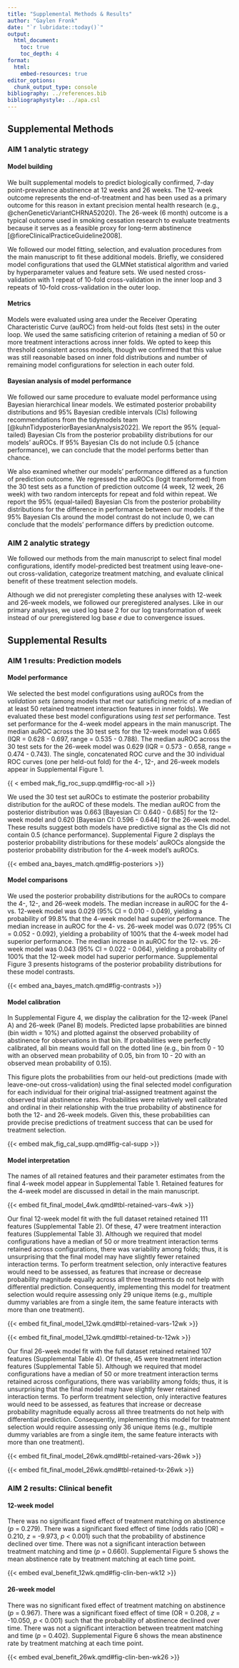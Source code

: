 ```yaml
---
title: "Supplemental Methods & Results"
author: "Gaylen Fronk"
date: "`r lubridate::today()`"
output: 
  html_document:
    toc: true 
    toc_depth: 4
format:
  html:
    embed-resources: true
editor_options: 
  chunk_output_type: console
bibliography: ../references.bib
bibliographystyle: ../apa.csl
---
```


## Supplemental Methods

### AIM 1 analytic strategy

#### Model building

We built supplemental models to predict biologically confirmed, 7-day point-prevalence abstinence at 12 weeks and 26 weeks. The 12-week outcome represents the end-of-treatment and has been used as a primary outcome for this reason in extant precision mental health research (e.g., @chenGeneticVariantCHRNA52020). The 26-week (6 month) outcome is a typical outcome used in smoking cessation research to evaluate treatments because it serves as a feasible proxy for long-term abstinence [@fioreClinicalPracticeGuideline2008].

We followed our model fitting, selection, and evaluation procedures from the main manuscript to fit these additional models. Briefly, we considered model configurations that used the GLMNet statistical algorithm and varied by hyperparameter values and feature sets. We used nested cross-validation with 1 repeat of 10-fold cross-validation in the inner loop and 3 repeats of 10-fold cross-validation in the outer loop. 

#### Metrics

Models were evaluated using area under the Receiver Operating Characteristic Curve (auROC) from held-out folds (test sets) in the outer loop. We used the same satisficing criterion of retaining a median of 50 or more treatment interactions across inner folds. We opted to keep this threshold consistent across models, though we confirmed that this value was still reasonable based on inner fold distributions and number of remaining model configurations for selection in each outer fold.

#### Bayesian analysis of model performance

We followed our same procedure to evaluate model performance using Bayesian hierarchical linear models. We estimated posterior probability distributions and 95% Bayesian credible intervals (CIs) following recommendations from the tidymodels team [@kuhnTidyposteriorBayesianAnalysis2022]. We report the 95% (equal-tailed) Bayesian CIs from the posterior probability distributions for our models' auROCs. If 95% Bayesian CIs do not include 0.5 (chance performance), we can conclude that the model performs better than chance. 

We also examined whether our models' performance differed as a function of prediction outcome. We regressed the auROCs (logit transformed) from the 30 test sets as a function of prediction outcome (4 week, 12 week, 26 week) with two random intercepts for repeat and fold within repeat. We report the 95% (equal-tailed) Bayesian CIs from the posterior probability distributions for the difference in performance between our models. If the 95% Bayesian CIs around the model contrast do not include 0, we can conclude that the models' performance differs by prediction outcome.

### AIM 2 analytic strategy

We followed our methods from the main manuscript to select final model configurations, identify model-predicted best treatment using leave-one-out cross-validation, categorize treatment matching, and evaluate clinical benefit of these treatment selection models.

Although we did not preregister completing these analyses with 12-week and 26-week models, we followed our preregistered analyses. Like in our primary analyses, we used log base 2 for our log transformation of week instead of our preregistered log base *e* due to convergence issues. 

## Supplemental Results

### AIM 1 results: Prediction models

#### Model performance

We selected the best model configurations using auROCs from the *validation sets* (among models that met our satisficing metric of a median of at least 50 retained treatment interaction features in inner folds). We evaluated these best model configurations using *test set* performance. Test set performance for the 4-week model appears in the main manuscript. The median auROC across the 30 test sets for the 12-week model was 0.665 (IQR = 0.628 - 0.697, range = 0.535 - 0.788). The median auROC across the 30 test sets for the 26-week model was 0.629 (IQR = 0.573 - 0.658, range = 0.474 - 0.743). The single, concatenated ROC curve and the 30 individual ROC curves (one per held-out fold) for the 4-, 12-, and 26-week models appear in Supplemental Figure 1.

{{ < embed mak_fig_roc_supp.qmd#fig-roc-all >}}

We used the 30 test set auROCs to estimate the posterior probability distribution for the auROC of these models. The median auROC from the posterior distribution was 0.663 [Bayesian CI: 0.640 - 0.685] for the 12-week model and 0.620 [Bayesian CI: 0.596 - 0.644] for the 26-week model. These results suggest both models have predictive signal as the CIs did not contain 0.5 (chance performance). Supplemental Figure 2 displays the posterior probability distributions for these models' auROCs alongside the posterior probability distribution for the 4-week model's auROCs.

{{< embed ana_bayes_match.qmd#fig-posteriors >}}

#### Model comparisons

We used the posterior probability distributions for the auROCs to compare the 4-, 12-, and 26-week models. The median increase in auROC for the 4- vs. 12-week model was 0.029 (95% CI = 0.010 - 0.049), yielding a probability of 99.8% that the 4-week model had superior performance. The median increase in auROC for the 4- vs. 26-week model was 0.072 (95% CI = 0.052 - 0.092), yielding a probability of 100% that the 4-week model had superior performance. The median increase in auROC for the 12- vs. 26-week model was 0.043 (95% CI = 0.022 - 0.064), yielding a probability of 100% that the 12-week model had superior performance. Supplemental Figure 3 presents histograms of the posterior probability distributions for these model contrasts.

{{< embed ana_bayes_match.qmd#fig-contrasts >}}

#### Model calibration

In Supplemental Figure 4, we display the calibration for the 12-week (Panel A) and 26-week (Panel B) models. Predicted lapse probabilities are binned (bin width = 10%) and plotted against the observed probability of abstinence for observations in that bin. If probabilities were perfectly calibrated, all bin means would fall on the dotted line (e.g., bin from 0 - 10 with an observed mean probability of 0.05, bin from 10 - 20 with an observed mean probability of 0.15). 

This figure plots the probabilities from our held-out predictions (made with leave-one-out cross-validation) using the final selected model configuration for each individual for their original trial-assigned treatment against the observed trial abstinence rates. Probabilities were relatively well calibrated and ordinal in their relationship with the true probability of abstinence for both the 12- and 26-week models. Given this, these probabilities can provide precise predictions of treatment success that can be used for treatment selection.

{{< embed mak_fig_cal_supp.qmd#fig-cal-supp >}}

#### Model interpretation

The names of all retained features and their parameter estimates from the final 4-week model appear in Supplemental Table 1. Retained features for the 4-week model are discussed in detail in the main manuscript. 

{{< embed fit_final_model_4wk.qmd#tbl-retained-vars-4wk >}} 

Our final 12-week model fit with the full dataset retained retained 111 features (Supplemental Table 2). Of these, 47 were treatment interaction features (Supplemental Table 3). Although we required that model configurations have a median of 50 or more treatment interaction terms retained across configurations, there was variability among folds; thus, it is unsurprising that the final model may have slightly fewer retained interaction terms. To perform treatment selection, only interactive features would need to be assessed, as features that increase or decrease probability magnitude equally across all three treatments do not help with differential prediction. Consequently, implementing this model for treatment selection would require assessing only 29 unique items (e.g., multiple dummy variables are from a single item, the same feature interacts with more than one treatment). 

{{< embed fit_final_model_12wk.qmd#tbl-retained-vars-12wk >}} 

{{< embed fit_final_model_12wk.qmd#tbl-retained-tx-12wk >}} 

<!-- 
unique items needed to select: 29

confident to quit
income
time around smokers
marital status
alc freq
berlin 7
smoke menthol
tried chantix
used pipe
last rct quit
time around smokers weekend
alc qty
motive quit
life satisfaction
race
longest quit
tried xyban
used e cig
life enjoyment
live with smoker
depression dx
quit success 30d
work ban
close smoking coworker
employment
spouse smoke
alc binge
close smoking friend
berlin 6

-->

Our final 26-week model fit with the full dataset retained retained 107 features (Supplemental Table 4). Of these, 45 were treatment interaction features (Supplemental Table 5). Although we required that model configurations have a median of 50 or more treatment interaction terms retained across configurations, there was variability among folds; thus, it is unsurprising that the final model may have slightly fewer retained interaction terms. To perform treatment selection, only interactive features would need to be assessed, as features that increase or decrease probability magnitude equally across all three treatments do not help with differential prediction. Consequently, implementing this model for treatment selection would require assessing only 36 unique items (e.g., multiple dummy variables are from a single item, the same feature interacts with more than one treatment). 

{{< embed fit_final_model_26wk.qmd#tbl-retained-vars-26wk >}} 

{{< embed fit_final_model_26wk.qmd#tbl-retained-tx-26wk >}} 

<!--
unique items needed to select: 

spouse smoke
marital status
live with smoker
tried nic gum
asi3 cognitive scale [6]
income
race
close smoking friend
smoke menthol
used e cig
tried nic patch
close smoking coworker
close smoking partner
used cigars
used pipe
used chew or snuff
longest quit
asi3 social scale [6]
wisdm37 cue scale [3]
anxiety dx
tot quit attempt
employment
work ban
last rct quit

-->

### AIM 2 results: Clinical benefit

#### 12-week model

There was no significant fixed effect of treatment matching on abstinence (*p* = 0.279). There was a significant fixed effect of time (odds ratio [OR] = 0.210, *z* = -9.973, *p* < 0.001) such that the probability of abstinence declined over time. There was not a significant interaction between treatment matching and time (*p* = 0.660). Supplemental Figure 5 shows the mean abstinence rate by treatment matching at each time point.

{{< embed eval_benefit_12wk.qmd#fig-clin-ben-wk12 >}}

#### 26-week model

There was no significant fixed effect of treatment matching on abstinence (*p* = 0.967). There was a significant fixed effect of time (OR = 0.208, *z* = -10.050, *p* < 0.001) such that the probability of abstinence declined over time. There was not a significant interaction between treatment matching and time (*p* = 0.402). Supplemental Figure 6 shows the mean abstinence rate by treatment matching at each time point.

{{< embed eval_benefit_26wk.qmd#fig-clin-ben-wk26 >}}